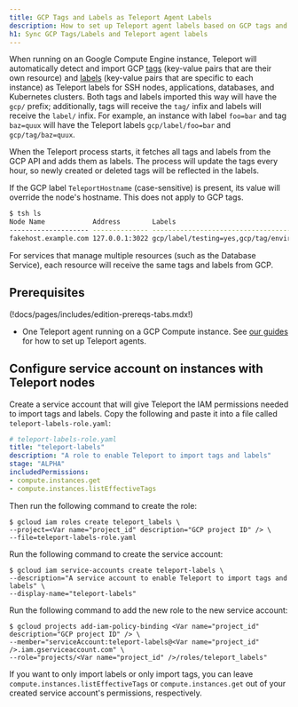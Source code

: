 ```yaml
---
title: GCP Tags and Labels as Teleport Agent Labels
description: How to set up Teleport agent labels based on GCP tags and labels
h1: Sync GCP Tags/Labels and Teleport agent labels
---
```


When running on an Google Compute Engine instance, Teleport will automatically detect and import GCP
[tags](https://cloud.google.com/resource-manager/docs/tags/tags-overview) (key-value pairs that are
their own resource) and [labels](https://cloud.google.com/compute/docs/labeling-resources) (key-value
pairs that are specific to each instance)
as Teleport labels for SSH nodes, applications, databases, and Kubernetes clusters. Both tags and labels imported
this way will have the `gcp/` prefix; additionally, tags will receive the `tag/` infix and labels will receive
the `label/` infix. For example, an instance with label `foo=bar` and tag `baz=quux` will have the Teleport labels
`gcp/label/foo=bar` and `gcp/tag/baz=quux`.

When the Teleport process starts, it fetches all tags and labels from 
the GCP API and adds them as labels. The process will update the tags every hour, 
so newly created or deleted tags will be reflected in the labels.

If the GCP label `TeleportHostname` (case-sensitive) is present, its value will override the node's hostname. This
does not apply to GCP tags.

```bash
$ tsh ls
Node Name            Address        Labels                                                                                                                  
-------------------- -------------- -------------------------------------------------------------------------------------------
fakehost.example.com 127.0.0.1:3022 gcp/label/testing=yes,gcp/tag/environment=staging,gcp/TeleportHostname=fakehost.example.com
```

<Notice type="note">
  For services that manage multiple resources (such as the Database Service), each resource will receive the
  same tags and labels from GCP.
</Notice>

## Prerequisites

(!docs/pages/includes/edition-prereqs-tabs.mdx!)
- One Teleport agent running on a GCP Compute instance. See
  [our guides](../../../enroll-resources/agents/join-services-to-your-cluster/join-services-to-your-cluster.mdx) for how to set up Teleport agents.

## Configure service account on instances with Teleport nodes

Create a service account that will give Teleport the IAM permissions needed
to import tags and labels. Copy the following and paste it into a file called
`teleport-labels-role.yaml`:
```yaml
# teleport-labels-role.yaml
title: "teleport-labels"
description: "A role to enable Teleport to import tags and labels"
stage: "ALPHA"
includedPermissions:
- compute.instances.get
- compute.instances.listEffectiveTags
```

Then run the following command to create the role:
```code
$ gcloud iam roles create teleport_labels \
--project=<Var name="project_id" description="GCP project ID" /> \
--file=teleport-labels-role.yaml
```

Run the following command to create the service account:
```code
$ gcloud iam service-accounts create teleport-labels \
--description="A service account to enable Teleport to import tags and labels" \
--display-name="teleport-labels"
```

Run the following command to add the new role to the new service account:
```code
$ gcloud projects add-iam-policy-binding <Var name="project_id" description="GCP project ID" /> \
--member="serviceAccount:teleport-labels@<Var name="project_id" />.iam.gserviceaccount.com" \
--role="projects/<Var name="project_id" />/roles/teleport_labels"
```

If you want to only import labels or only import tags, you can leave
`compute.instances.listEffectiveTags` or `compute.instances.get`
out of your created service account's permissions, respectively.